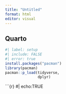 ```yaml
---
title: "Untitled"
format: html
editor: visual
---
```


## Quarto

```r
#| label: setup
#| include: FALSE
#| error: true
install.packages("pacman")
library(pacman)
pacman::p_load(tidyverse, 
               dplyr)
```

\`\`\`{r} #\| echo:TRUE
